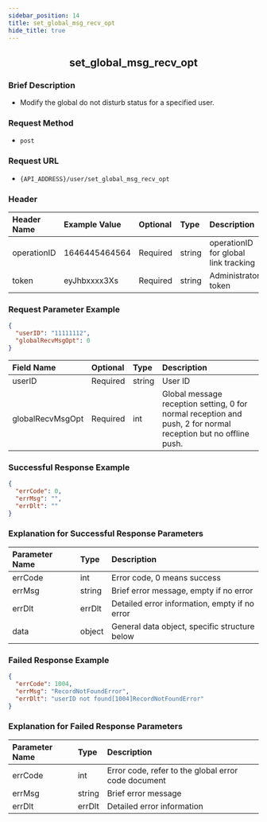 ```yaml
---
sidebar_position: 14
title: set_global_msg_recv_opt
hide_title: true
---
```


<center>

## set_global_msg_recv_opt

</center>

### Brief Description
- Modify the global do not disturb status for a specified user.
### Request Method
- `post` 
### Request URL
- `{API_ADDRESS}/user/set_global_msg_recv_opt` 

### Header
| Header Name | Example Value | Optional | Type   | Description                           |
|:----------- |:------------- |:-------- |:------ |:------------------------------------- |
| operationID | 1646445464564 | Required | string | operationID for global link tracking  |
| token       | eyJhbxxxx3Xs  | Required | string | Administrator token                   |

### Request Parameter Example

```json
{
  "userID": "11111112",
  "globalRecvMsgOpt": 0
}
```
| Field Name        | Optional | Type  | Description                                                             |
|:----------------- |:-------- |:----- |:------------------------------------------------------------------------ |
| userID            | Required | string | User ID                                                                  |
| globalRecvMsgOpt  | Required | int    | Global message reception setting, 0 for normal reception and push, 2 for normal reception but no offline push. |

### Successful Response Example

```json
{
  "errCode": 0,
  "errMsg": "",
  "errDlt": ""
}
```
### Explanation for Successful Response Parameters

| Parameter Name | Type   | Description                            |
|:-------------- |:------ |:-------------------------------------- |
| errCode        | int    | Error code, 0 means success            |
| errMsg         | string | Brief error message, empty if no error |
| errDlt         | errDlt | Detailed error information, empty if no error |
| data           | object | General data object, specific structure below |

### Failed Response Example

```json
{
  "errCode": 1004,
  "errMsg": "RecordNotFoundError",
  "errDlt": "userID not found[1004]RecordNotFoundError"
}
```
### Explanation for Failed Response Parameters

| Parameter Name | Type   | Description                             |
|:-------------- |:------ |:--------------------------------------- |
| errCode        | int    | Error code, refer to the global error code document |
| errMsg         | string | Brief error message                     |
| errDlt         | errDlt | Detailed error information              |